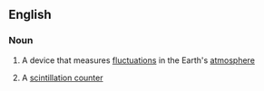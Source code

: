 ==English==

===Noun===
{{wikipedia}}
{{en-noun}}

#{{physics}} A device that measures [[fluctuation]]s in the Earth's [[atmosphere]]
#{{physics}} A [[scintillation counter]]
